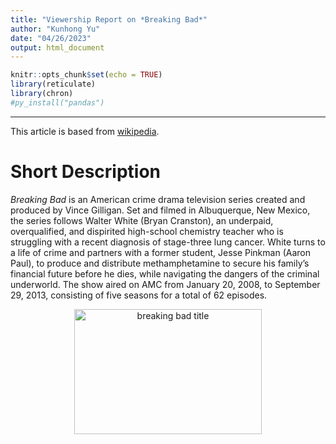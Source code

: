 ```yaml
---
title: "Viewership Report on *Breaking Bad*"
author: "Kunhong Yu"
date: "04/26/2023"
output: html_document
---
```


```r
knitr::opts_chunk$set(echo = TRUE)
library(reticulate)
library(chron)
#py_install("pandas")
```

---

This article is based from [wikipedia](https://en.wikipedia.org/wiki/Breaking_Bad).

# Short Description
*Breaking Bad* is an American crime drama television series created and produced by Vince Gilligan. Set and filmed in Albuquerque, New Mexico, the series follows Walter White (Bryan Cranston), an underpaid, overqualified, and dispirited high-school chemistry teacher who is struggling with a recent diagnosis of stage-three lung cancer. White turns to a life of crime and partners with a former student, Jesse Pinkman (Aaron Paul), to produce and distribute methamphetamine to secure his family's financial future before he dies, while navigating the dangers of the criminal underworld. The show aired on AMC from January 20, 2008, to September 29, 2013, consisting of five seasons for a total of 62 episodes.


<p style="text-align:center">
  <img src = 'breaking.png' height=200 width = 300 title = "breaking bad title"/>
</p>
